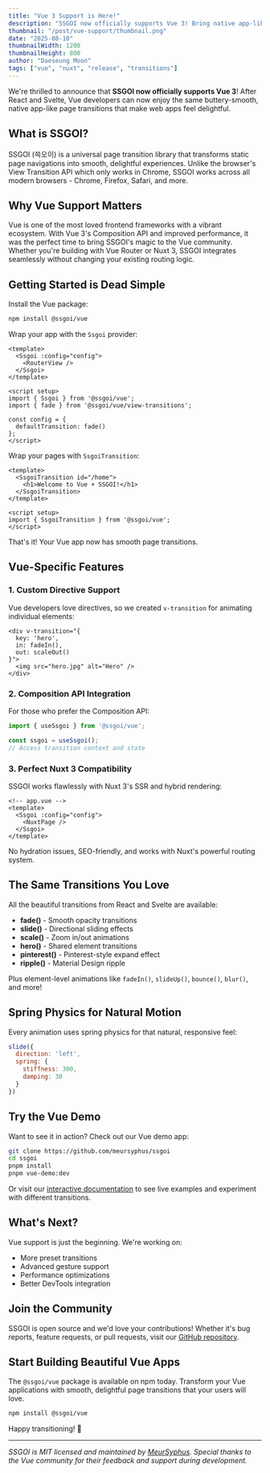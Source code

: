 ```yaml
---
title: "Vue 3 Support is Here!"
description: "SSGOI now officially supports Vue 3! Bring native app-like page transitions to your Vue and Nuxt applications with the same smooth, delightful experience you love."
thumbnail: "/post/vue-support/thumbnail.png"
date: "2025-08-10"
thumbnailWidth: 1200
thumbnailHeight: 800
author: "Daeseung Moon"
tags: ["vue", "nuxt", "release", "transitions"]
---
```


We're thrilled to announce that **SSGOI now officially supports Vue 3**! After React and Svelte, Vue developers can now enjoy the same buttery-smooth, native app-like page transitions that make web apps feel delightful.

## What is SSGOI?

SSGOI (쓱오이) is a universal page transition library that transforms static page navigations into smooth, delightful experiences. Unlike the browser's View Transition API which only works in Chrome, SSGOI works across all modern browsers - Chrome, Firefox, Safari, and more.

## Why Vue Support Matters

Vue is one of the most loved frontend frameworks with a vibrant ecosystem. With Vue 3's Composition API and improved performance, it was the perfect time to bring SSGOI's magic to the Vue community. Whether you're building with Vue Router or Nuxt 3, SSGOI integrates seamlessly without changing your existing routing logic.

## Getting Started is Dead Simple

Install the Vue package:

```bash
npm install @ssgoi/vue
```

Wrap your app with the `Ssgoi` provider:

```vue
<template>
  <Ssgoi :config="config">
    <RouterView />
  </Ssgoi>
</template>

<script setup>
import { Ssgoi } from '@ssgoi/vue';
import { fade } from '@ssgoi/vue/view-transitions';

const config = {
  defaultTransition: fade()
};
</script>
```

Wrap your pages with `SsgoiTransition`:

```vue
<template>
  <SsgoiTransition id="/home">
    <h1>Welcome to Vue + SSGOI!</h1>
  </SsgoiTransition>
</template>

<script setup>
import { SsgoiTransition } from '@ssgoi/vue';
</script>
```

That's it! Your Vue app now has smooth page transitions.

## Vue-Specific Features

### 1. Custom Directive Support

Vue developers love directives, so we created `v-transition` for animating individual elements:

```vue
<div v-transition="{
  key: 'hero',
  in: fadeIn(),
  out: scaleOut()
}">
  <img src="hero.jpg" alt="Hero" />
</div>
```

### 2. Composition API Integration

For those who prefer the Composition API:

```javascript
import { useSsgoi } from '@ssgoi/vue';

const ssgoi = useSsgoi();
// Access transition context and state
```

### 3. Perfect Nuxt 3 Compatibility

SSGOI works flawlessly with Nuxt 3's SSR and hybrid rendering:

```vue
<!-- app.vue -->
<template>
  <Ssgoi :config="config">
    <NuxtPage />
  </Ssgoi>
</template>
```

No hydration issues, SEO-friendly, and works with Nuxt's powerful routing system.

## The Same Transitions You Love

All the beautiful transitions from React and Svelte are available:

- **fade()** - Smooth opacity transitions
- **slide()** - Directional sliding effects
- **scale()** - Zoom in/out animations
- **hero()** - Shared element transitions
- **pinterest()** - Pinterest-style expand effect
- **ripple()** - Material Design ripple

Plus element-level animations like `fadeIn()`, `slideUp()`, `bounce()`, `blur()`, and more!

## Spring Physics for Natural Motion

Every animation uses spring physics for that natural, responsive feel:

```javascript
slide({
  direction: 'left',
  spring: {
    stiffness: 300,
    damping: 30
  }
})
```

## Try the Vue Demo

Want to see it in action? Check out our Vue demo app:

```bash
git clone https://github.com/meursyphus/ssgoi
cd ssgoi
pnpm install
pnpm vue-demo:dev
```

Or visit our [interactive documentation](https://ssgoi.dev) to see live examples and experiment with different transitions.

## What's Next?

Vue support is just the beginning. We're working on:
- More preset transitions
- Advanced gesture support
- Performance optimizations
- Better DevTools integration

## Join the Community

SSGOI is open source and we'd love your contributions! Whether it's bug reports, feature requests, or pull requests, visit our [GitHub repository](https://github.com/meursyphus/ssgoi).

## Start Building Beautiful Vue Apps

The `@ssgoi/vue` package is available on npm today. Transform your Vue applications with smooth, delightful page transitions that your users will love.

```bash
npm install @ssgoi/vue
```

Happy transitioning! 🚀

---

*SSGOI is MIT licensed and maintained by [MeurSyphus](https://github.com/meursyphus). Special thanks to the Vue community for their feedback and support during development.*